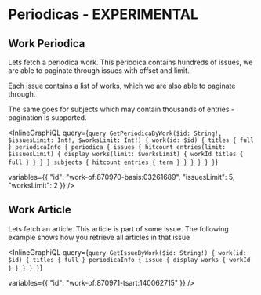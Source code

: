 # Periodicas - EXPERIMENTAL

## Work Periodica

Lets fetch a periodica work. This periodica contains hundreds of issues,
we are able to paginate through issues with offset and limit.

Each issue contains a list of works, which we are also able to paginate through.

The same goes for subjects which may contain thousands of entries - pagination is supported.

<InlineGraphiQL
  query={`query GetPeriodicaByWork($id: String!, $issuesLimit: Int!, $worksLimit: Int!) {
  work(id: $id) {
    titles {
      full
    }
    periodicaInfo {
      periodica {
        issues {
          hitcount
          entries(limit: $issuesLimit) {
            display
            works(limit: $worksLimit) {
              workId
              titles {
                full
              }
            }
          }
        }
        subjects {
          hitcount
          entries {
            term
          }
        }
      }
    }
  }
}`}

variables={{
  "id": "work-of:870970-basis:03261689",
  "issuesLimit": 5,
  "worksLimit": 2
}}
/>

## Work Article

Lets fetch an article. This article is part of some issue.
The following example shows how you retrieve all articles in that issue

<InlineGraphiQL
  query={`query GetIssueByWork($id: String!) {
  work(id: $id) {
    titles {
      full
    }
    periodicaInfo {
      issue {
        display
        works {
          workId
        }
      }
    }
  }
}`}

variables={{
  "id": "work-of:870971-tsart:140062715"
}}
/>
